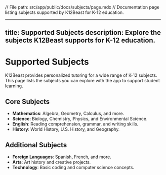 // File path: src/app/public/docs/subjects/page.mdx
// Documentation page listing subjects supported by K12Beast for K-12 education.

---
title: Supported Subjects
description: Explore the subjects K12Beast supports for K-12 education.
---

# Supported Subjects

K12Beast provides personalized tutoring for a wide range of K-12 subjects. This page lists the subjects you can explore with the app to support student learning.

## Core Subjects

- **Mathematics**: Algebra, Geometry, Calculus, and more.
- **Science**: Biology, Chemistry, Physics, and Environmental Science.
- **English**: Reading comprehension, grammar, and writing skills.
- **History**: World History, U.S. History, and Geography.

## Additional Subjects

- **Foreign Languages**: Spanish, French, and more.
- **Arts**: Art history and creative projects.
- **Technology**: Basic coding and computer science concepts.